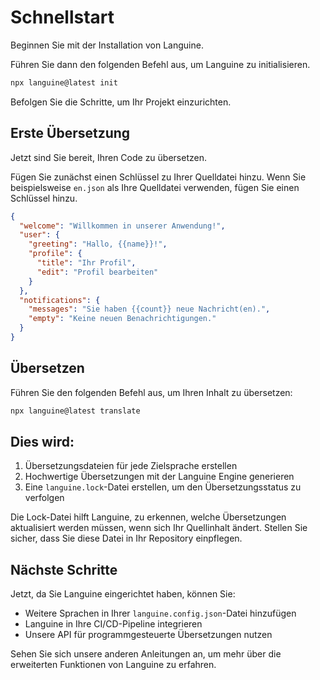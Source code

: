 # Schnellstart

Beginnen Sie mit der Installation von Languine.

Führen Sie dann den folgenden Befehl aus, um Languine zu initialisieren.

```bash title="Terminal"
npx languine@latest init
```

Befolgen Sie die Schritte, um Ihr Projekt einzurichten.

## Erste Übersetzung

Jetzt sind Sie bereit, Ihren Code zu übersetzen.

Fügen Sie zunächst einen Schlüssel zu Ihrer Quelldatei hinzu. Wenn Sie beispielsweise `en.json` als Ihre Quelldatei verwenden, fügen Sie einen Schlüssel hinzu.

```json title="src/locales/en.json"
{
  "welcome": "Willkommen in unserer Anwendung!",
  "user": {
    "greeting": "Hallo, {{name}}!",
    "profile": {
      "title": "Ihr Profil",
      "edit": "Profil bearbeiten"
    }
  },
  "notifications": {
    "messages": "Sie haben {{count}} neue Nachricht(en).",
    "empty": "Keine neuen Benachrichtigungen."
  }
}

```


## Übersetzen

Führen Sie den folgenden Befehl aus, um Ihren Inhalt zu übersetzen:

```bash title="Terminal"
npx languine@latest translate
```

## Dies wird:
1. Übersetzungsdateien für jede Zielsprache erstellen
2. Hochwertige Übersetzungen mit der Languine Engine generieren
3. Eine `languine.lock`-Datei erstellen, um den Übersetzungsstatus zu verfolgen

Die Lock-Datei hilft Languine, zu erkennen, welche Übersetzungen aktualisiert werden müssen, wenn sich Ihr Quellinhalt ändert. Stellen Sie sicher, dass Sie diese Datei in Ihr Repository einpflegen.

## Nächste Schritte

Jetzt, da Sie Languine eingerichtet haben, können Sie:
- Weitere Sprachen in Ihrer `languine.config.json`-Datei hinzufügen
- Languine in Ihre CI/CD-Pipeline integrieren
- Unsere API für programmgesteuerte Übersetzungen nutzen

Sehen Sie sich unsere anderen Anleitungen an, um mehr über die erweiterten Funktionen von Languine zu erfahren.
